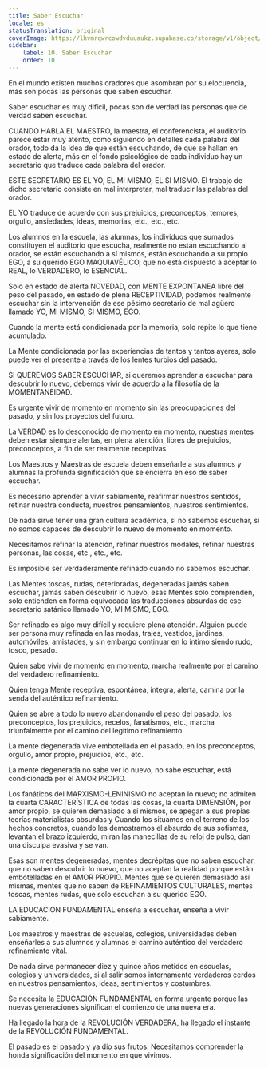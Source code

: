 ```yaml
---
title: Saber Escuchar
locale: es
statusTranslation: original
coverImage: https://lhvmrqwrcowdvduuaukz.supabase.co/storage/v1/object/public/strapi-uploads/small_cover-educacion-fundamental.webp-2d51a7828a2b1309555be27f7e2a61a0.webp
sidebar:
    label: 10. Saber Escuchar
    order: 10
---
```

En el mundo existen muchos oradores que asombran por su elocuencia, más son pocas las personas que saben escuchar.

Saber escuchar es muy difícil, pocas son de verdad las personas que de verdad saben escuchar.

CUANDO HABLA EL MAESTRO, la maestra, el conferencista, el auditorio parece estar muy atento, como siguiendo en detalles cada palabra del orador, todo da la idea de que están escuchando, de que se hallan en estado de alerta, más en el fondo psicológico de cada individuo hay un secretario que traduce cada palabra del orador.

ESTE SECRETARIO ES EL YO, EL MI MISMO, EL SI MISMO. El trabajo de dicho secretario consiste en mal interpretar, mal traducir las palabras del orador.

EL YO traduce de acuerdo con sus prejuicios, preconceptos, temores, orgullo, ansiedades, ideas, memorias, etc., etc., etc.

Los alumnos en la escuela, las alumnas, los individuos que sumados constituyen el auditorio que escucha, realmente no están escuchando al orador, se están escuchando a sí mismos, están escuchando a su propio EGO, a su querido EGO MAQUIAVÉLICO, que no está dispuesto a aceptar lo REAL, lo VERDADERO, lo ESENCIAL.

Solo en estado de alerta NOVEDAD, con MENTE EXPONTANEA libre del peso del pasado, en estado de plena RECEPTIVIDAD, podemos realmente escuchar sin la intervención de ese pésimo secretario de mal agüero llamado YO, MI MISMO, SI MISMO, EGO.

Cuando la mente está condicionada por la memoria, solo repite lo que tiene acumulado.

La Mente condicionada por las experiencias de tantos y tantos ayeres, solo puede ver el presente a través de los lentes turbios del pasado.

SI QUEREMOS SABER ESCUCHAR, si queremos aprender a escuchar para descubrir lo nuevo, debemos vivir de acuerdo a la filosofía de la MOMENTANEIDAD.

Es urgente vivir de momento en momento sin las preocupaciones del pasado, y sin los proyectos del futuro.

La VERDAD es lo desconocido de momento en momento, nuestras mentes deben estar siempre alertas, en plena atención, libres de prejuicios, preconceptos, a fin de ser realmente receptivas.

Los Maestros y Maestras de escuela deben enseñarle a sus alumnos y alumnas la profunda significación que se encierra en eso de saber escuchar.

Es necesario aprender a vivir sabiamente, reafirmar nuestros sentidos, retinar nuestra conducta, nuestros pensamientos, nuestros sentimientos.

De nada sirve tener una gran cultura académica, si no sabemos escuchar, si no somos capaces de descubrir lo nuevo de momento en momento.

Necesitamos refinar la atención, refinar nuestros modales, refinar nuestras personas, las cosas, etc., etc., etc.

Es imposible ser verdaderamente refinado cuando no sabemos escuchar.

Las Mentes toscas, rudas, deterioradas, degeneradas jamás saben escuchar, jamás saben descubrir lo nuevo, esas Mentes solo comprenden, solo entienden en forma equivocada las traducciones absurdas de ese secretario satánico llamado YO, MI MISMO, EGO.

Ser refinado es algo muy difícil y requiere plena atención. Alguien puede ser persona muy refinada en las modas, trajes, vestidos, jardines, automóviles, amistades, y sin embargo continuar en lo intimo siendo rudo, tosco, pesado.

Quien sabe vivir de momento en momento, marcha realmente por el camino del verdadero refinamiento.

Quien tenga Mente receptiva, espontánea, íntegra, alerta, camina por la senda del auténtico refinamiento.

Quien se abre a todo lo nuevo abandonando el peso del pasado, los preconceptos, los prejuicios, recelos, fanatismos, etc., marcha triunfalmente por el camino del legítimo refinamiento.

La mente degenerada vive embotellada en el pasado, en los preconceptos, orgullo, amor propio, prejuicios, etc., etc.

La mente degenerada no sabe ver lo nuevo, no sabe escuchar, está condicionada por el AMOR PROPIO.

Los fanáticos del MARXISMO-LENINISMO no aceptan lo nuevo; no admiten la cuarta CARACTERÍSTICA de todas las cosas, la cuarta DIMENSIÓN, por amor propio, se quieren demasiado a sí mismos, se apegan a sus propias teorías materialistas absurdas y Cuando los situamos en el terreno de los hechos concretos, cuando les demostramos el absurdo de sus sofismas, levantan el brazo izquierdo, miran las manecillas de su reloj de pulso, dan una disculpa evasiva y se van.

Esas son mentes degeneradas, mentes decrépitas que no saben escuchar, que no saben descubrir lo nuevo, que no aceptan la realidad porque están embotelladas en el AMOR PROPIO. Mentes que se quieren demasiado así mismas, mentes que no saben de REFINAMIENTOS CULTURALES, mentes toscas, mentes rudas, que solo escuchan a su querido EGO.

LA EDUCACIÓN FUNDAMENTAL enseña a escuchar, enseña a vivir sabiamente.

Los maestros y maestras de escuelas, colegios, universidades deben enseñarles a sus alumnos y alumnas el camino auténtico del verdadero refinamiento vital.

De nada sirve permanecer diez y quince años metidos en escuelas, colegios y universidades, si al salir somos internamente verdaderos cerdos en nuestros pensamientos, ideas, sentimientos y costumbres.

Se necesita la EDUCACIÓN FUNDAMENTAL en forma urgente porque las nuevas generaciones significan el comienzo de una nueva era.

Ha llegado la hora de la REVOLUCIÓN VERDADERA, ha llegado el instante de la REVOLUCIÓN FUNDAMENTAL.

El pasado es el pasado y ya dio sus frutos. Necesitamos comprender la honda significación del momento en que vivimos.
